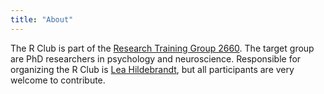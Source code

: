 ```yaml
---
title: "About"
---
```


The R Club is part of the [Research Training Group 2660](https://www.uni-wuerzburg.de/grk2660/news/). The target group are PhD researchers in psychology and neuroscience. Responsible for organizing the R Club is [Lea Hildebrandt](https://www.psychologie.uni-wuerzburg.de/expklin/personen/lea-hildebrandt/), but all participants are very welcome to contribute.
